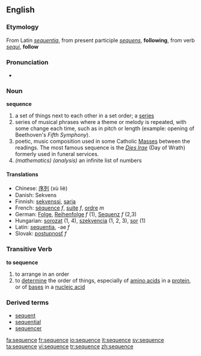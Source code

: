 ==English==

===Etymology===
From Latin ''[[sequentia]]'', from present participle ''[[sequens]]'', '''following''', from verb ''[[sequi]]'', '''follow'''

===Pronunciation===
* {{IPA|/ˈsikwəns/ or /ˈsikwɛns/}}

===Noun===
'''sequence'''
#a set of things next to each other in a set order; a [[series]]
# series of musical phrases where a theme or melody is repeated, with some change each time, such as in pitch or length (example: opening of Beethoven's ''Fifth Symphony'').
# poetic, music composition used in some Catholic [[Mass]]es between the readings.  The most famous sequence is the ''[[Dies Irae]]'' (Day of Wrath) formerly used in funeral services.
# ''(mathematics)'' ''(analysis)'' an infinite list of numbers

====Translations====
*Chinese: [[序列]] (xù liè)
*Danish: Sekvens
*Finnish: [[sekvenssi]], [[sarja]]
*French: [[séquence]] ''f'', [[suite]] ''f'', [[ordre]] ''m''
*German: [[Folge]], [[Reihenfolge]] ''f'' (1), [[Sequenz]] ''f'' (2,3)
*Hungarian: [[sorozat]] (1, 4), [[szekvencia]] (1, 2, 3), [[sor]] (1)
*Latin: [[sequentia]], -ae ''f''
*Slovak: [[postupnosť]] ''f''

===Transitive Verb===
'''to sequence'''
# to arrange in an order
# to [[determine]] the order of things, especially of [[amino acid]]s in a [[protein]], or of [[base]]s in a [[nucleic acid]]

===Derived terms===
*[[sequent]]
*[[sequential]]
*[[sequencer]]

[[fa:sequence]]
[[fr:sequence]]
[[io:sequence]]
[[it:sequence]]
[[sv:sequence]]
[[ta:sequence]]
[[vi:sequence]]
[[tr:sequence]]
[[zh:sequence]]